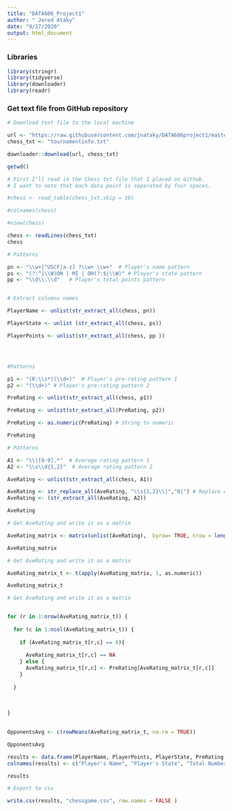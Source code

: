 ---
title: "DATA606_Project1"
author: " Jered Ataky"
date: "9/17/2020"
output: html_document
---

### Libraries

```{r}
library(stringr)
library(tidyverse)
library(downloader)
library(readr)
```

### Get text file from GitHub repository

```{r import data}

# Download text file to the local machine

url <- "https://raw.githubusercontent.com/jnataky/DATA606project1/master/tournamentinfo.txt" 
chess_txt <- "tournamentinfo.txt"

downloader::download(url, chess_txt)

getwd()

```


```{r}

# First I'll read in the Chess txt file that I placed on Github.
# I want to note that each data point is separated by four spaces.

#chess <- read_table(chess_txt,skip = 10)

#colnames(chess)

#view(chess)

```


```{r}

chess <- readLines(chess_txt)
chess

```


```{r}

# Patterns

pn <- "\\w+[^USCF|a-z] ?\\w+ \\w+"  # Player's name pattern
ps <- "(?:^|\\W)ON | MI | OH(?:$|\\W)" # Player's state pattern
pp <- "\\d\\.\\d"   # Player's total points pattern


# Extract columns names

PlayerName <- unlist(str_extract_all(chess, pn))

PlayerState <- unlist (str_extract_all(chess, ps))

PlayerPoints <- unlist(str_extract_all(chess, pp ))





```



```{r Pre-Rating}

#Patterns

p1 <- "(R:\\s*)(\\d+)"  # Player's pre-rating pattern 1
p2 <- "(\\d+)" # Player's pre-rating pattern 2

PreRating <- unlist(str_extract_all(chess, p1))

PreRating <- unlist(str_extract_all(PreRating, p2))

PreRating <- as.numeric(PreRating) # String to numeric

PreRating
```


```{r Average-Rating}

# Patterns

A1 <- "\\|[0-9].*"  # Average rating pattern 1
A2 <- "\\s\\d{1,2}"  # Average rating pattern 2

AveRating <- unlist(str_extract_all(chess, A1))

AveRating <- str_replace_all(AveRating, "\\s{1,2}\\|","0|") # Replace empty by 0
AveRating <- (str_extract_all(AveRating, A2))

AveRating


```

```{r Average-Rating-of-the-opponents}

# Get AveRating and write it as a matrix

AveRating_matrix <- matrix(unlist(AveRating),  byrow= TRUE, nrow = length(AveRating))

AveRating_matrix

```

```{r Average-Rating-of-the-opponents}

# Get AveRating and write it as a matrix

AveRating_matrix_t <- t(apply(AveRating_matrix, 1, as.numeric))

AveRating_matrix_t

```


```{r Average-Rating-of-the-opponents}

# Get AveRating and write it as a matrix


for (r in 1:nrow(AveRating_matrix_t)) {
  
  for (c in 1:ncol(AveRating_matrix_t)) {
    
    if (AveRating_matrix_t[r,c] == 0){
      
      AveRating_matrix_t[r,c] == NA
    } else {
      AveRating_matrix_t[r,c] <- PreRating[AveRating_matrix_t[r,c]]
    }
    
  }
  
  
  
}
  

```



```{r}
OpponentsAvg <- c(rowMeans(AveRating_matrix_t, na.rm = TRUE))

OpponentsAvg

```

```{r}
results <- data.frame(PlayerName, PlayerPoints, PlayerState, PreRating, OpponentsAvg)
colnames(results) <- c("Player's Name", "Player's State", "Total Number of Point", "Player's Pre-Rating", "Opponents Pre-Rating Avg")

```


```{r print-solution-df}

results

```

```{r Export-csv}

# Export to csv

write.csv(results, "chessgame.csv", row.names = FALSE )

```



